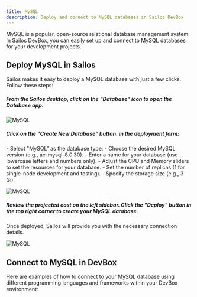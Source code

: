```yaml
---
title: MySQL
description: Deploy and connect to MySQL databases in Sailos DevBox
---
```


MySQL is a popular, open-source relational database management system. In Sailos DevBox, you can easily set up and connect to MySQL databases for your development projects.

## Deploy MySQL in Sailos

Sailos makes it easy to deploy a MySQL database with just a few clicks. Follow these steps:

<div className='steps [&_h5]:step'>

<h5>From the Sailos desktop, click on the "Database" icon to open the Database app.</h5>

![MySQL](./images/mysql-1.jpeg)

<h5>Click on the "Create New Database" button. In the deployment form:</h5>
   - Select "MySQL" as the database type.
   - Choose the desired MySQL version (e.g., ac-mysql-8.0.30).
   - Enter a name for your database (use lowercase letters and numbers only).
   - Adjust the CPU and Memory sliders to set the resources for your database.
   - Set the number of replicas (1 for single-node development and testing).
   - Specify the storage size (e.g., 3 Gi).

![MySQL](./images/mysql-2.png)

<h5>Review the projected cost on the left sidebar. Click the "Deploy" button in the top right corner to create your MySQL database.</h5>

</div>

Once deployed, Sailos will provide you with the necessary connection details.

![MySQL](./images/mysql-3.png)

## Connect to MySQL in DevBox

Here are examples of how to connect to your MySQL database using different programming languages and frameworks within your DevBox environment:

<Cards>
  <Card title="Connect to MySQL with Go in Sailos Devbox" href="./mysql/go" />
  <Card title="Connect to MySQL with Java in Sailos Devbox" href="./mysql/java" />
  <Card title="Connect to MySQL with Node.js in Sailos Devbox" href="./mysql/nodejs" />
  <Card title="Connect to MySQL with PHP in Sailos Devbox" href="./mysql/php" />
  <Card title="Connect to MySQL with Python in Sailos Devbox" href="./mysql/python" />
  <Card title="Connect to MySQL with Rust in Sailos Devbox" href="./mysql/rust" />
</Cards>